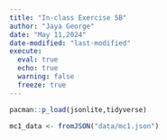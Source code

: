 ```yaml
---
title: "In-class Exercise 5B"
author: "Jaya George"
date: "May 11,2024"
date-modified: "last-modified"
execute: 
  eval: true
  echo: true
  warning: false
  freeze: true
---
```


```r
pacman::p_load(jsonlite,tidyverse)
```

```r
mc1_data <- fromJSON("data/mc1.json")
```

